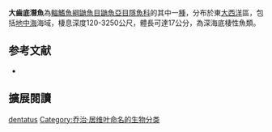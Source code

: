 {{Speciesbox
| image = 
| image_width = 250px
| status = LC
| status_system = IUCN3.1
| genus = Echiodon
| species = dentatus
| authority = [[Cuvier|Cuvier]], 1829
| synonyms = *''Carapus dentatus''<br /><small>Cuvier, 1829</small>
*''Fierasfer dentatus''<br /><small>Cuvier, 1829</small>
*''Ophidium dentatum''<br /><small>Cuvier, 1829</small>
}}
'''大齒底潛魚'''為[[輻鰭魚綱|輻鰭魚綱]][[鼬魚目|鼬魚目]][[鼬魚亞目|鼬魚亞目]][[隱魚科|隱魚科]]的其中一[[種|種]]，分布於東[[大西洋|大西洋]]區，包括[[地中海|地中海]]海域，棲息深度120-3250公尺，體長可達17公分，為深海底棲性魚類。

== 参考文献 ==
{{reflist}}
*{{FishBase_species|genus=Echiodon|species=dentatus|year=2012|month=7}}

== 擴展閱讀 == 
{{refbegin}}
{{wikispecies-inline|Echiodon dentatus|大齒底潛魚}}
{{refend}}
{{Taxonbar|from=Q2389951}}

[[Category:底潛魚屬|dentatus]]
[[Category:乔治·居维叶命名的生物分类|Category:乔治·居维叶命名的生物分类]]


{{魚類小作品}}